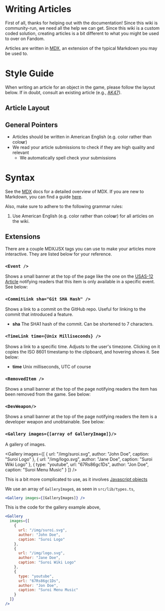 
# Writing Articles

First of all, thanks for helping out with the documentation! Since this wiki is community-run, we need all the help we can get.
Since this wiki is a custom coded solution, creating articles is a bit different to what you might be used to over on Fandom.

Articles are written in [MDX](https://mdxjs.com/docs/what-is-mdx/), an extension of the typical Markdown you may be used to.

# Style Guide

When writing an article for an object in the game, please follow the layout below. If in doubt, consult an existing
article (e.g., [AK47](/weapons/guns/ak47)).

## Article Layout

## General Pointers

- Articles should be written in American English (e.g. color rather than colo**u**r)
- We read your article submissions to check if they are high quality and relevant
  - We automatically spell check your submissions

# Syntax

See the [MDX](https://mdxjs.com/docs/what-is-mdx/) docs for a detailed overview of MDX. If you are new to Markdown, you can find a
guide [here](https://www.markdownguide.org/basic-syntax/).

Also, make sure to adhere to the following grammar rules:

1. Use American English (e.g. color rather than colo**u**r) for all articles on the wiki.

## Extensions

There are a couple MDX/JSX tags you can use to make your articles more interactive. They are listed below for your reference.

### `<Event />`

Shows a small banner at the top of the page like the one on the [USAS-12 Article](/weapons/guns/usas12) notifying readers
that this item is only available in a specific event. See below:

<Event />

### `<CommitLink sha="Git SHA Hash" />`

Shows a link to a commit on the GitHub repo. Useful for linking to the commit that introduced a feature.

<CommitLink sha="1da8f75e" />

- **sha** The SHA1 hash of the commit. Can be shortened to 7 characters.

### `<TimeLink time={Unix Milliseconds} />`

Shows a link to a specific time. Adjusts to the user's timezone. Clicking on it copies the ISO 8601 timestamp to the clipboard, and hovering shows it.
See below:

<TimeLink time={1699868632020} />

- **time** Unix milliseconds, UTC of course

### `<RemovedItem />`

Shows a small banner at the top of the page notifying readers the item has been removed from the game. See below:

<Removed />

### `<DevWeapon/>`

Shows a small banner at the top of the page notifying readers the item is a developer weapon and unobtainable. See below:

<DevWeapon />

### `<Gallery images={[array of GalleryImage]}/>`

A gallery of images.

<Gallery
  images={[
    {
      url: "/img/suroi.svg",
      author: "John Doe",
      caption: "Suroi Logo"
    },
    {
      url: "/img/logo.svg",
      author: "Jane Doe",
      caption: "Suroi Wiki Logo"
    },
    {
      type: "youtube",
      url: "67Rs86gc1Ds",
      author: "Jon Doe",
      caption: "Suroi Menu Music"
    }
  ]}
/>

This is a bit more complicated to use, as it involves [Javascript objects](https://www.w3schools.com/js/js_objects.asp)

We use an array of `GalleryImage`s, as seen in `src/lib/types.ts`,

```jsx
<Gallery images={[GalleryImages]} />
```

This is the code for the gallery example above,

```jsx
<Gallery
  images={[
    {
      url: "/img/suroi.svg",
      author: "John Doe",
      caption: "Suroi Logo"
    },
    {
      url: "/img/logo.svg",
      author: "Jane Doe",
      caption: "Suroi Wiki Logo"
    },
    {
      type: "youtube",
      url: "67Rs86gc1Ds",
      author: "Jon Doe",
      caption: "Suroi Menu Music"
    }
  ]}
/>
```